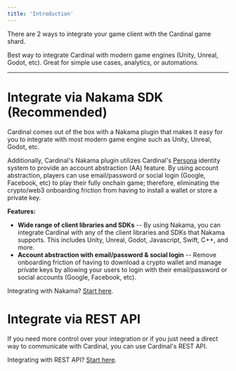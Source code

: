 ```yaml
---
title: 'Introduction'
---
```


There are 2 ways to integrate your game client with the Cardinal game shard.

<CardGroup cols={2}>
    <Card
        title="Nakama SDK (Recommended)"
        icon="gamepad"
        href="/client/nakama/overview"
    >
        Best way to integrate Cardinal with modern game engines (Unity, Unreal, Godot, etc).
    </Card>
    <Card
        title="REST API"
        icon="robot"
        href="/client/rest/overview"
    >
        Great for simple use cases, analytics, or automations.
    </Card>
</CardGroup>

---


# Integrate via Nakama SDK (Recommended)

Cardinal comes out of the box with a Nakama plugin that makes it easy for you to integrate with most modern game engine such as Unity, Unreal, Godot, etc.

Additionally, Cardinal's Nakama plugin utilizes Cardinal's [Persona](/cardinal/game/persona) identity system to provide an account abstraction (AA) feature. By using account abstraction, players can use email/password or social login (Google, Facebook, etc) to play their fully onchain game; therefore, eliminating the crypto/web3 onboarding friction from having to install a wallet or store a private key.

**Features:**

- **Wide range of client libraries and SDKs** -- By using Nakama, you can integrate Cardinal with any of the client libraries and SDKs that Nakama supports. This includes Unity, Unreal, Godot, Javascript, Swift, C++, and more.
- **Account abstraction with email/password & social login** -- Remove onboarding friction of having to download a crypto wallet and manage private keys by allowing your users to login with their email/password or social accounts (Google, Facebook, etc).

Integrating with Nakama? [Start here](/client/nakama/overview).


# Integrate via REST API

If you need more control over your integration or if you just need a direct way to communicate with Cardinal, you can use Cardinal's REST API.

Integrating with REST API? [Start here](/client/rest/overview).